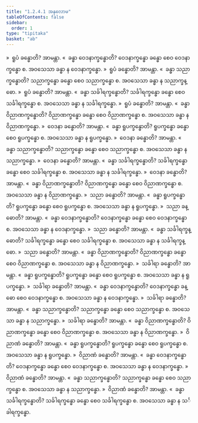 ```yaml
---
title: "1.2.4.1 အနုလောမ"
tableOfContents: false
sidebar:
  order: 1
type: "tipitaka"
basket: "ab"
---
```



<DynamicBreadcrumb />

<Division number="40">

<Paragraph number="372">
»  ရူပံ ခန္ဓောတိ? အာမန္တာ.
</Paragraph>

<Paragraph number="373">
«  ခန္ဓာ ဝေဒနာက္ခန္ဓောတိ?
</Paragraph>

<Paragraph number="374">
ဝေဒနာက္ခန္ဓော ခန္ဓော စေဝ ဝေဒနာက္ခန္ဓော စ. အဝသေသာ ခန္ဓာ န ဝေဒနာက္ခန္ဓော.
</Paragraph>

<Paragraph number="375">
»  ရူပံ ခန္ဓောတိ? အာမန္တာ.
</Paragraph>

<Paragraph number="376">
«  ခန္ဓာ သညာက္ခန္ဓောတိ?
</Paragraph>

<Paragraph number="377">
သညာက္ခန္ဓော ခန္ဓော စေဝ သညာက္ခန္ဓော စ. အဝသေသာ ခန္ဓာ န သညာက္ခန္ဓော.
</Paragraph>

<Paragraph number="378">
»  ရူပံ ခန္ဓောတိ? အာမန္တာ.
</Paragraph>

<Paragraph number="379">
«  ခန္ဓာ သင်္ခါရက္ခန္ဓောတိ?
</Paragraph>

<Paragraph number="380">
သင်္ခါရက္ခန္ဓော ခန္ဓော စေဝ သင်္ခါရက္ခန္ဓော စ. အဝသေသာ ခန္ဓာ န သင်္ခါရက္ခန္ဓော.
</Paragraph>

<Paragraph number="381">
»  ရူပံ ခန္ဓောတိ? အာမန္တာ.
</Paragraph>

<Paragraph number="382">
«  ခန္ဓာ ဝိညာဏက္ခန္ဓောတိ?
</Paragraph>

<Paragraph number="383">
ဝိညာဏက္ခန္ဓော ခန္ဓော စေဝ ဝိညာဏက္ခန္ဓော စ. အဝသေသာ ခန္ဓာ န ဝိညာဏက္ခန္ဓော.
</Paragraph>

</Division>
<Division number="41">

<Paragraph number="384">
»  ဝေဒနာ ခန္ဓောတိ? အာမန္တာ.
</Paragraph>

<Paragraph number="385">
«  ခန္ဓာ ရူပက္ခန္ဓောတိ?
</Paragraph>

<Paragraph number="386">
ရူပက္ခန္ဓော ခန္ဓော စေဝ ရူပက္ခန္ဓော စ. အဝသေသာ ခန္ဓာ န ရူပက္ခန္ဓော.
</Paragraph>

<Paragraph number="387">
»  ဝေဒနာ ခန္ဓောတိ? အာမန္တာ.
</Paragraph>

<Paragraph number="388">
«  ခန္ဓာ သညာက္ခန္ဓောတိ?
</Paragraph>

<Paragraph number="389">
သညာက္ခန္ဓော ခန္ဓော စေဝ သညာက္ခန္ဓော စ. အဝသေသာ ခန္ဓာ န သညာက္ခန္ဓော.
</Paragraph>

<Paragraph number="390">
»  ဝေဒနာ ခန္ဓောတိ? အာမန္တာ.
</Paragraph>

<Paragraph number="391">
«  ခန္ဓာ သင်္ခါရက္ခန္ဓောတိ?
</Paragraph>

<Paragraph number="392">
သင်္ခါရက္ခန္ဓော ခန္ဓော စေဝ သင်္ခါရက္ခန္ဓော စ. အဝသေသာ ခန္ဓာ န သင်္ခါရက္ခန္ဓော.
</Paragraph>

<Paragraph number="393">
»  ဝေဒနာ ခန္ဓောတိ? အာမန္တာ.
</Paragraph>

<Paragraph number="394">
«  ခန္ဓာ ဝိညာဏက္ခန္ဓောတိ?
</Paragraph>

<Paragraph number="395">
ဝိညာဏက္ခန္ဓော ခန္ဓော စေဝ ဝိညာဏက္ခန္ဓော စ. အဝသေသာ ခန္ဓာ န ဝိညာဏက္ခန္ဓော.
</Paragraph>

</Division>
<Division number="42">

<Paragraph number="396">
»  သညာ ခန္ဓောတိ? အာမန္တာ.
</Paragraph>

<Paragraph number="397">
«  ခန္ဓာ ရူပက္ခန္ဓောတိ?
</Paragraph>

<Paragraph number="398">
ရူပက္ခန္ဓော ခန္ဓော စေဝ ရူပက္ခန္ဓော စ. အဝသေသာ ခန္ဓာ န ရူပက္ခန္ဓော.
</Paragraph>

<Paragraph number="399">
»  သညာ ခန္ဓောတိ? အာမန္တာ.
</Paragraph>

<Paragraph number="400">
«  ခန္ဓာ ဝေဒနာက္ခန္ဓောတိ?
</Paragraph>

<Paragraph number="401">
ဝေဒနာက္ခန္ဓော ခန္ဓော စေဝ ဝေဒနာက္ခန္ဓော စ. အဝသေသာ ခန္ဓာ န ဝေဒနာက္ခန္ဓော.
</Paragraph>

<Paragraph number="402">
»  သညာ ခန္ဓောတိ? အာမန္တာ.
</Paragraph>

<Paragraph number="403">
«  ခန္ဓာ သင်္ခါရက္ခန္ဓောတိ?
</Paragraph>

<Paragraph number="404">
သင်္ခါရက္ခန္ဓော ခန္ဓော စေဝ သင်္ခါရက္ခန္ဓော စ. အဝသေသာ ခန္ဓာ န သင်္ခါရက္ခန္ဓော.
</Paragraph>

<Paragraph number="405">
»  သညာ ခန္ဓောတိ? အာမန္တာ.
</Paragraph>

<Paragraph number="406">
«  ခန္ဓာ ဝိညာဏက္ခန္ဓောတိ?
</Paragraph>

<Paragraph number="407">
ဝိညာဏက္ခန္ဓော ခန္ဓော စေဝ ဝိညာဏက္ခန္ဓော စ. အဝသေသာ ခန္ဓာ န ဝိညာဏက္ခန္ဓော.
</Paragraph>

</Division>
<Division number="43">

<Paragraph number="408">
»  သင်္ခါရာ ခန္ဓောတိ? အာမန္တာ.
</Paragraph>

<Paragraph number="409">
«  ခန္ဓာ ရူပက္ခန္ဓောတိ?
</Paragraph>

<Paragraph number="410">
ရူပက္ခန္ဓော ခန္ဓော စေဝ ရူပက္ခန္ဓော စ. အဝသေသာ ခန္ဓာ န ရူပက္ခန္ဓော.
</Paragraph>

<Paragraph number="411">
»  သင်္ခါရာ ခန္ဓောတိ? အာမန္တာ.
</Paragraph>

<Paragraph number="412">
«  ခန္ဓာ ဝေဒနာက္ခန္ဓောတိ?
</Paragraph>

<Paragraph number="413">
ဝေဒနာက္ခန္ဓော ခန္ဓော စေဝ ဝေဒနာက္ခန္ဓော စ. အဝသေသာ ခန္ဓာ န ဝေဒနာက္ခန္ဓော.
</Paragraph>

<Paragraph number="414">
»  သင်္ခါရာ ခန္ဓောတိ? အာမန္တာ.
</Paragraph>

<Paragraph number="415">
«  ခန္ဓာ သညာက္ခန္ဓောတိ?
</Paragraph>

<Paragraph number="416">
သညာက္ခန္ဓော ခန္ဓော စေဝ သညာက္ခန္ဓော စ. အဝသေသာ ခန္ဓာ န သညာက္ခန္ဓော.
</Paragraph>

<Paragraph number="417">
»  သင်္ခါရာ ခန္ဓောတိ? အာမန္တာ.
</Paragraph>

<Paragraph number="418">
«  ခန္ဓာ ဝိညာဏက္ခန္ဓောတိ?
</Paragraph>

<Paragraph number="419">
ဝိညာဏက္ခန္ဓော ခန္ဓော စေဝ ဝိညာဏက္ခန္ဓော စ. အဝသေသာ ခန္ဓာ န ဝိညာဏက္ခန္ဓော.
</Paragraph>

</Division>
<Division number="44">

<Paragraph number="420">
»  ဝိညာဏံ ခန္ဓောတိ? အာမန္တာ.
</Paragraph>

<Paragraph number="421">
«  ခန္ဓာ ရူပက္ခန္ဓောတိ?
</Paragraph>

<Paragraph number="422">
ရူပက္ခန္ဓော ခန္ဓော စေဝ ရူပက္ခန္ဓော စ. အဝသေသာ ခန္ဓာ န ရူပက္ခန္ဓော.
</Paragraph>

<Paragraph number="423">
»  ဝိညာဏံ ခန္ဓောတိ? အာမန္တာ.
</Paragraph>

<Paragraph number="424">
«  ခန္ဓာ ဝေဒနာက္ခန္ဓောတိ?
</Paragraph>

<Paragraph number="425">
ဝေဒနာက္ခန္ဓော ခန္ဓော စေဝ ဝေဒနာက္ခန္ဓော စ. အဝသေသာ ခန္ဓာ န ဝေဒနာက္ခန္ဓော.
</Paragraph>

<Paragraph number="426">
»  ဝိညာဏံ ခန္ဓောတိ?
</Paragraph>

<Paragraph number="427">
အာမန္တာ.
</Paragraph>

<Paragraph number="428">
«  ခန္ဓာ သညာက္ခန္ဓောတိ?
</Paragraph>

<Paragraph number="429">
သညာက္ခန္ဓော ခန္ဓော စေဝ သညာက္ခန္ဓော စ. အဝသေသာ ခန္ဓာ န သညာက္ခန္ဓော.
</Paragraph>

<Paragraph number="430">
»  ဝိညာဏံ ခန္ဓောတိ? အာမန္တာ.
</Paragraph>

<Paragraph number="431">
«  ခန္ဓာ သင်္ခါရက္ခန္ဓောတိ?
</Paragraph>

<Paragraph number="432">
သင်္ခါရက္ခန္ဓော ခန္ဓော စေဝ သင်္ခါရက္ခန္ဓော စ. အဝသေသာ ခန္ဓာ န သင်္ခါရက္ခန္ဓော.
</Paragraph>
</Division>
